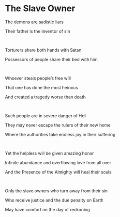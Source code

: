 # The Slave Owner

The demons are sadistic liars

Their father is the inventor of sin

<br />

Torturers share both hands with Satan

Possessors of people share their bed with him

<br />

Whoever steals people’s free will

That one has done the most heinous

And created a tragedy worse than death

<p></p>

<br />

Such people are in severe danger of Hell

They may never escape the rulers of their new home

Where the authorities take endless joy in their suffering

<p></p>

<br />

Yet the helpless will be given amazing honor

Infinite abundance and overflowing love from all over

And the Presence of the Almighty will heal their souls

<p></p>

<br />

Only the slave owners who turn away from their sin

Who receive justice and the due penalty on Earth

May have comfort on the day of reckoning

<p></p>
